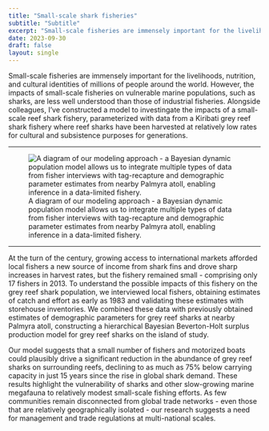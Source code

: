 ```yaml
---
title: "Small-scale shark fisheries"
subtitle: "Subtitle"
excerpt: "Small-scale fisheries are immensely important for the livelihoods, nutrition, and cultural identities of millions of people around the world. However, many are intricately interwoven with global trade networks which reshape cultural relationships with resources such as sharks, enabling serial depletion of the stocks of some species. Focusing on Kiribati, we evaluate the impacts of a small-scale reef shark fishery and the cultural attitudes surronding reef shark fishing and Kiribati's recent shark fishing ban."
date: 2023-09-30
draft: false
layout: single
---
```


Small-scale fisheries are immensely important for the livelihoods, nutrition, and cultural identities of millions of people around the world. However, the impacts of small-scale fisheries on vulnerable marine populations, such as sharks, are less well understood than those of industrial fisheries. Alongside colleagues, I've constructed a model to investingate the impacts of a small-scale reef shark fishery, parameterized with data from a Kiribati grey reef shark fishery where reef sharks have been harvested at relatively low rates for cultural and subsistence purposes for generations.

-----------

![A diagram of our modeling approach - a Bayesian dynamic population model allows us to integrate multiple types of data from fisher interviews with tag-recapture and demographic parameter estimates from nearby Palmyra atoll, enabling inference in a data-limited fishery.](featured.png)

-----------

At the turn of the century, growing access to international markets afforded local fishers a new source of income from shark fins and drove sharp increases in harvest rates, but the fishery remained small - comprising only 17 fishers in 2013. To understand the possible impacts of this fishery on the grey reef shark population, we interviewed local fishers, obtaining estimates of catch and effort as early as 1983 and validating these estimates with storehouse inventories. We combined these data with previously obtained estimates of demographic parameters for grey reef sharks at nearby Palmyra atoll, constructing a hierarchical Bayesian Beverton-Holt surplus production model for grey reef sharks on the island of study.

Our model suggests that a small number of fishers and motorized boats could plausibly drive a significant reduction in the abundance of grey reef sharks on surrounding reefs, declining to as much as 75% below carrying capacity in just 15 years since the rise in global shark demand. These results highlight the vulnerability of sharks and other slow-growing marine megafauna to relatively modest small-scale fishing efforts. As few communities remain disconnected from global trade networks - even those that are relatively geographically isolated - our research suggests a need for management and trade regulations at multi-national scales.